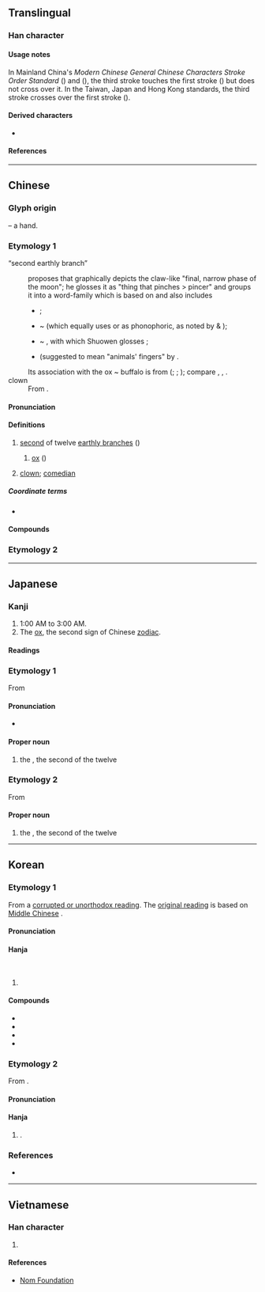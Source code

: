 {{also|醜|표}}
{{character info}}
==Translingual==
{{stroke order|type=animate}}

===Han character===
{{Han char|rn=1|rad=一|as=03|sn=4|four=17105|canj=NG|ids=⿻彐丨}}
{{CJKV-forms|丑|丑|丑|丑}}

====Usage notes====
In Mainland China's ''Modern Chinese General Chinese Characters Stroke Order Standard'' ({{w2|zh|现代汉语通用字笔顺规范}}) and ''{{w|Xiandai Hanyu Guifan Cidian}}'' ({{w2|zh|pref=《|现代汉语规范词典|suf=》}}), the third stroke touches the first stroke ({{zh-l|相接}}) but does not cross over it. In the Taiwan, Japan and Hong Kong standards, the third stroke crosses over the first stroke ({{zh-l|相交}}).

====Derived characters====
* {{l|mul|[[扭]] [[妞]] [[忸]] [[狃]] [[沑]] [[吜]] [[杻]] [[炄]] [[㺲]] [[䏔]] [[䂇]] [[䖡]] [[紐]]([[纽]]) [[衄]] [[粈]] [[䚼]] [[鈕]]([[钮]]) [[靵]] [[䶊]] [[羞]] [[峱]] [[䛝]] [[侴]] [[橻]]}}

====References====
{{Han ref|kx=0077.040|dkj=00023|dj=0154.040|hdz=10012.070|uh=4E11}}

----

==Chinese==

===Glyph origin===
{{Han etym}}
{{liushu|p}} – a hand.

===Etymology 1===
{{zh-forms|alt=丒,㗺,𠃠}}
; “second earthly branch”
: {{zh-ref|Smith (2010)}} proposes that {{och-l|丑}} graphically depicts the claw-like "final, narrow phase of the moon"; he glosses it as "thing that pinches > pincer" and groups it into a word-family which is based on {{och-l|扭|twist, pinch}} and also includes
:*{{och-l|手|hand}};
:*{{och-l|杻}} ~ {{och-l|杽|manacle}} (which equally uses {{och-l|丑}} or {{och-l|手}} as phonophoric, as noted by {{zh-ref|Unger (1995)}} & {{zh-ref|Sagart (1999)}});
:*{{och-l|紐}} ~ {{och-l|鈕|grip handle}}, with which Shuowen glosses {{och-l|丑}};
:*{{och-l|狃|animal tracks}} (suggested to mean "animals' fingers" by {{zh-ref|Sagart (1999)}}.
: Its association with the ox ~ buffalo is from {{der|zh|aav}} ({{zh-ref|Mei, 1980}}; {{zh-ref|Norman, 1985}}; {{zh-ref|Ferlus, 2013}}); compare {{cog|mkh-vie-pro|*c-luː||water buffalo}}, {{cog|mkh-pro|*krpiʔ ~ *krpiiw ~ *krpuʔ ~ *(kr)puh||buffalo}}, {{cog|aav-pro|*k.r.pu.y||buffalo}}.
; clown
: From {{zh-l|醜|ugly}}.
:: {{zh-x|以 墨粉 塗 面，其 形 甚 醜[醜]。今 省文 為 丑。|His face smeared with powdered ink, his appearance very "醜" (ugly), which is now graphically simplified to '''"丑" (clown)'''.|ref=徐謂 {{w|Xu Wei}},《南詞敘錄》"Account of Southern Drama"|collapsed=y|CL}}

====Pronunciation====
{{zh-pron
|m=chǒu
|c=cau2
|h=pfs=chhú
|mn=xm,qz,tw:thiú/zz:thiúⁿ
|w=2tsheu
|x=chou3
|mc=y
|oc=y
|ma=Zh-chǒu.oga
|cat=a
}}

====Definitions====
{{zh-hanzi}}

# [[second]] of twelve [[earthly branch]]es ({{zh-l|*地支}})
## {{lb|zh|Chinese zodiac}} [[ox]] ({{zh-l|*牛}})
# [[clown]]; [[comedian]]

=====Coordinate terms=====
* {{list:earthly branches/zh}}

====Compounds====
{{zh-der|么麼小丑|小丑魚|丑婆子|女丑|丑三|丑旦|丑角|小丑|丑表功|丑時|文丑|武丑|辛丑和約|跳梁小丑}}

===Etymology 2===
{{zh-see|醜|s}}

{{zh-cat|Intermediate}}

----

==Japanese==

===Kanji===
{{ja-kanji|grade=n|rs=一03}}

# 1:00 AM to 3:00 AM.
# The [[ox]], the second sign of Chinese [[zodiac]].

====Readings====
{{ja-readings
|goon=ちゅ<ちゆ
|kanon=ちゅう<ちう
|on=しゅ<しゆ, しゅう<しう
|kun=うし-
|nanori=ひろ
}}

===Etymology 1===
{{ja-kanjitab|うし|yomi=k}}
{{wp|lang=ja}}
From {{m|ja|牛|tr=ushi||[[bull]]; [[cow]]; [[ox]]}}

====Pronunciation====
{{ja-pron|acc=0|y=k|うし}}
* {{hmp|ja|sort=うし|牛}}

====Proper noun====
{{ja-pos|proper|うし}}

# the {{w|Ox (zodiac)|Ox}}, the second of the twelve {{w|Earthly Branches}}

===Etymology 2===
{{ja-kanjitab|ちゅう|yomi=o}}
From {{der|ja|ltc|丑|tr=trhjuw<sup>X</sup>|sort=ちゅう}}

====Proper noun====
{{ja-pos|proper|ちゅう|hhira=ちう}}

# the {{w|Ox (zodiac)|Ox}}, the second of the twelve {{w|Earthly Branches}}

{{cln|ja|words with multiple readings}}
{{topics|ja|Earthly branches|sort=うし}}

----

==Korean==

===Etymology 1===
From a [[속음|corrupted or unorthodox reading]]. The [[본음|original reading]] is {{ko-l|추}} based on [[Middle Chinese]] {{ltc-l|丑}}.

====Pronunciation====
{{ko-hanja-pron|축}}

====Hanja====
{{ko-hanja-search}}
{{ko-hanja|소|축}}<br>
{{ko-hanja|[[둘째]] [[지지]]|축}}

# {{hanja form of|축|[[ox]]; [[second]] [[earthly branch]]}}

====Compounds====
{{der-top4|Compounds}}
* {{ko-l|축년|丑年}}
* {{ko-l|축시|丑時}}
* {{ko-l|축월|丑月}}
* {{ko-l|축좌|丑坐}}
{{der-bottom}}

===Etymology 2===
From {{der|ko|ltc|-}} {{ltc-l|丑}}. {{hanja-dongguk|튜ᇢ〯|thyǔw}}

====Pronunciation====
{{ko-hanja-pron|추}}

====Hanja====
{{ko-hanja|[[사람]] [[이름]]|추}}

# {{n-g|Used in personal names}}.

===References===
* {{R:hanjadoc|12}}

----

==Vietnamese==

===Han character===
{{vi-readings|reading=[[sửu]], [[giấu]], [[sấu]], [[xấu]]|rs=一03}}

# {{rfdef|vi|sort=一03}}

====References====
* [http://nomfoundation.org/common/nom_details.php?codepoint=4e11&img=1 Nom Foundation]